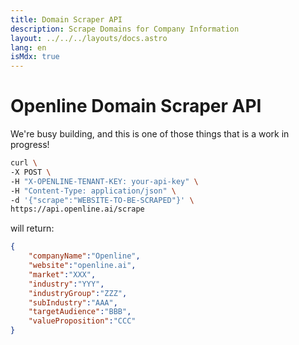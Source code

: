 ```yaml
---
title: Domain Scraper API
description: Scrape Domains for Company Information
layout: ../../../layouts/docs.astro
lang: en
isMdx: true
---
```



# Openline Domain Scraper API

<Callout type="warning">
We're busy building, and this is one of those things that is a work in progress!
</Callout>

```bash
curl \
-X POST \
-H "X-OPENLINE-TENANT-KEY: your-api-key" \
-H "Content-Type: application/json" \
-d '{"scrape":"WEBSITE-TO-BE-SCRAPED"}' \
https://api.openline.ai/scrape
```

will return:

```json
{
    "companyName":"Openline",
    "website":"openline.ai",
    "market":"XXX",
    "industry":"YYY",
    "industryGroup":"ZZZ",
    "subIndustry":"AAA",
    "targetAudience":"BBB",
    "valueProposition":"CCC"
}
```